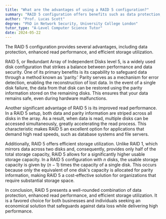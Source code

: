 ```yaml
---
title: "What are the advantages of using a RAID 5 configuration?"
summary: "RAID 5 configuration offers benefits such as data protection, improved read performance, and efficient storage utilisation."
author: "Prof. Lucas Scott"
degree: "PhD in Network Security, University College London"
tutor_type: "A-Level Computer Science Tutor"
date: 2024-05-22
---
```


The RAID 5 configuration provides several advantages, including data protection, enhanced read performance, and efficient storage utilization.

RAID 5, or Redundant Array of Independent Disks level 5, is a widely used disk configuration that strikes a balance between performance and data security. One of its primary benefits is its capability to safeguard data through a method known as 'parity.' Parity serves as a mechanism for error detection, enabling the reconstruction of lost data. In the event of a single disk failure, the data from that disk can be restored using the parity information stored on the remaining disks. This ensures that your data remains safe, even during hardware malfunctions.

Another significant advantage of RAID 5 is its improved read performance. In a RAID 5 setup, both data and parity information are striped across all disks in the array. As a result, when data is read, multiple disks can be accessed simultaneously, greatly accelerating the read process. This characteristic makes RAID 5 an excellent option for applications that demand high read speeds, such as database systems and file servers.

Additionally, RAID 5 offers efficient storage utilization. Unlike RAID 1, which mirrors data across two disks and, consequently, provides only half of the total storage capacity, RAID 5 allows for a significantly higher usable storage capacity. In a RAID 5 configuration with $n$ disks, the usable storage capacity is given by $(n-1)$ times the capacity of a single disk. This occurs because only the equivalent of one disk's capacity is allocated for parity information, making RAID 5 a cost-effective solution for organizations that require substantial storage space.

In conclusion, RAID 5 presents a well-rounded combination of data protection, enhanced read performance, and efficient storage utilization. It is a favored choice for both businesses and individuals seeking an economical solution that safeguards against data loss while delivering high performance.
    